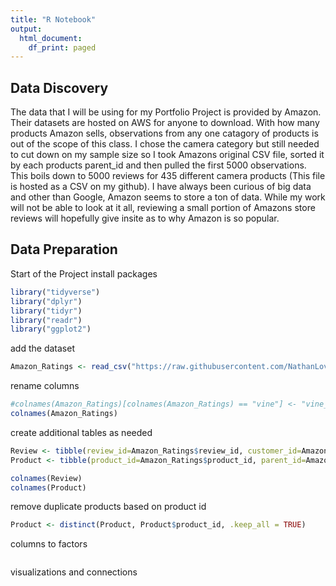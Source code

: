 ```yaml
---
title: "R Notebook"
output:
  html_document:
    df_print: paged
---
```



## Data Discovery
  The data that I will be using for my Portfolio Project is provided by Amazon. Their datasets are hosted on AWS for anyone to download. With how many products Amazon sells, observations from any one catagory of products is out of the scope of this class. I chose the camera category but still needed to cut down on my sample size so I took Amazons original CSV file, sorted it by each products parent_id and then pulled the first 5000 observations. This boils down to 5000 reviews for 435 different camera products (This file is hosted as a CSV on my github). I have always been curious of big data and other than Google, Amazon seems to store a ton of data. While my work will not be able to look at it all, reviewing a small portion of Amazons store reviews will hopefully give insite as to why Amazon is so popular.
  
## Data Preparation
Start of the Project 
install packages

```r
library("tidyverse")
library("dplyr")
library("tidyr")
library("readr")
library("ggplot2")

```

add the dataset
```r
Amazon_Ratings <- read_csv("https://raw.githubusercontent.com/NathanLovell/DataScience-Nathan-Lovell/master/5000_Rows.csv")
```

rename columns
```r
#colnames(Amazon_Ratings)[colnames(Amazon_Ratings) == "vine"] <- "vine_verified"
colnames(Amazon_Ratings)

```




create additional tables as needed

```r
Review <- tibble(review_id=Amazon_Ratings$review_id, customer_id=Amazon_Ratings$customer_id, product_id=Amazon_Ratings$product_id, star_rating=Amazon_Ratings$star_rating, helpful_votes=Amazon_Ratings$helpful_votes, total_votes=Amazon_Ratings$total_votes, vine_verified=Amazon_Ratings$vine, verified_purchase=Amazon_Ratings$verified_purchase, review_title=Amazon_Ratings$review_headline, review_body=Amazon_Ratings$review_body, review_date=Amazon_Ratings$review_date)
Product <- tibble(product_id=Amazon_Ratings$product_id, parent_id=Amazon_Ratings$product_parent, description=Amazon_Ratings$product_title, category=Amazon_Ratings$product_category)

colnames(Review)
colnames(Product)
```


remove duplicate products based on product id

```r
Product <- distinct(Product, Product$product_id, .keep_all = TRUE)
```


columns to factors

```r

```


visualizations and connections

```r

```



